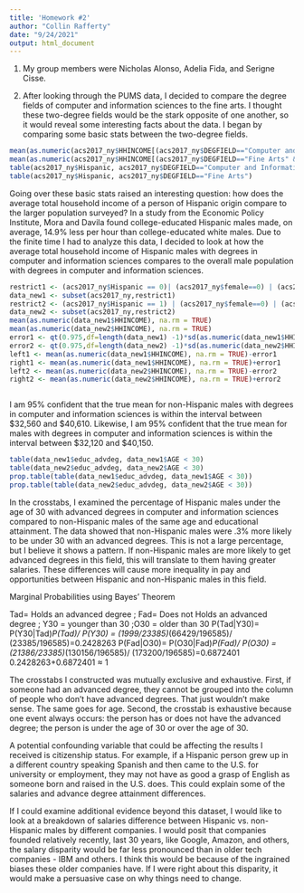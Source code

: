 ```yaml
---
title: 'Homework #2'
author: "Collin Rafferty"
date: "9/24/2021"
output: html_document
---
```


1. My group members were Nicholas Alonso, Adelia Fida, and Serigne Cisse. 

2. After looking through the PUMS data, I decided to compare the degree fields of computer and information sciences to the fine arts. I thought these two-degree fields would be the stark opposite of one another, so it would reveal some interesting facts about the data. I began by comparing some basic stats between the two-degree fields.  

```r
mean(as.numeric(acs2017_ny$HHINCOME[(acs2017_ny$DEGFIELD=="Computer and Information Sciences" &acs2017_ny$female==0)]), na.rm = TRUE)
mean(as.numeric(acs2017_ny$HHINCOME[(acs2017_ny$DEGFIELD=="Fine Arts" &acs2017_ny$female==0)]), na.rm = TRUE)
table(acs2017_ny$Hispanic, acs2017_ny$DEGFIELD=="Computer and Information Sciences")
table(acs2017_ny$Hispanic, acs2017_ny$DEGFIELD=="Fine Arts")
```

Going over these basic stats raised an interesting question: how does the average total household income of a person of Hispanic origin compare to the larger population surveyed? In a study from the Economic Policy Institute, Mora and Davila found college-educated Hispanic males made, on average, 14.9% less per hour than college-educated white males. Due to the finite time I had to analyze this data, I decided to look at how the average total household income of Hispanic males with degrees in computer and information sciences compares to the overall male population with degrees in computer and information sciences.

```r
restrict1 <- (acs2017_ny$Hispanic == 0)| (acs2017_ny$female==0) | (acs2017_ny$DEGFIELD=="Computer and Information Scienes")
data_new1 <- subset(acs2017_ny,restrict1)
restrict2 <- (acs2017_ny$Hispanic == 1) | (acs2017_ny$female==0) | (acs2017_ny$DEGFIELD=="Computer and Information Scienes")
data_new2 <- subset(acs2017_ny,restrict2)
mean(as.numeric(data_new1$HHINCOME), na.rm = TRUE)
mean(as.numeric(data_new2$HHINCOME), na.rm = TRUE)
error1 <- qt(0.975,df=length(data_new1) -1)*sd(as.numeric(data_new1$HHINCOME), na.rm = TRUE)/sqrt(length (data_new1))
error2 <- qt(0.975,df=length(data_new2) -1)*sd(as.numeric(data_new2$HHINCOME), na.rm = TRUE)/sqrt(length (data_new2))
left1 <- mean(as.numeric(data_new1$HHINCOME), na.rm = TRUE)-error1
right1 <- mean(as.numeric(data_new1$HHINCOME), na.rm = TRUE)+error1
left2 <- mean(as.numeric(data_new2$HHINCOME), na.rm = TRUE)-error2
right2 <- mean(as.numeric(data_new2$HHINCOME), na.rm = TRUE)+error2
```
```r

```

I am 95% confident that the true mean for non-Hispanic males with degrees in computer and information sciences is within the interval between $32,560 and $40,610. Likewise, I am 95% confident that the true mean for males with degrees in computer and information sciences is within the interval between $32,120 and $40,150.  

```r
table(data_new1$educ_advdeg, data_new1$AGE < 30)
table(data_new2$educ_advdeg, data_new2$AGE < 30)
prop.table(table(data_new1$educ_advdeg, data_new1$AGE < 30))
prop.table(table(data_new2$educ_advdeg, data_new2$AGE < 30))
```

In the crosstabs, I examined the percentage of Hispanic males under the age of 30 with advanced degrees in computer and information sciences compared to non-Hispanic males of the same age and educational attainment. The data showed that non-Hispanic males were .3% more likely to be under 30 with an advanced degrees. This is not a large percentage, but I believe it shows a pattern. If non-Hispanic males are more likely to get advanced degrees in this field, this will translate to them having greater salaries. These differences will cause more inequality in pay and opportunities between Hispanic and non-Hispanic males in this field.

Marginal Probabilities using Bayes’ Theorem

Tad= Holds an advanced degree ; Fad= Does not Holds an advanced degree ; Y30 = younger than 30 ;O30 = older than 30 
P(Tad|Y30)= P(Y30|Tad)*P(Tad)/ P(Y30) = (1999/23385)*(66429/196585)/ (23385/196585)=0.2428263
 P(Fad|O30)= P(O30|Fad)*P(Fad)/ P(O30) = (21386/23385)*(130156/196585)/ (173200/196585)=0.6872401
0.2428263+0.6872401 ≈ 1

The crosstabs I constructed was mutually exclusive and exhaustive. First, if someone had an advanced degree, they cannot be grouped into the column of people who don't have advanced degrees. That just wouldn't make sense. The same goes for age. Second, the crosstab is exhaustive because one event always occurs: the person has or does not have the advanced degree; the person is under the age of 30 or over the age of 30. 

A potential confounding variable that could be affecting the results I received is citizenship status. For example, if a Hispanic person grew up in a different country speaking Spanish and then came to the U.S. for university or employment, they may not have as good a grasp of English as someone born and raised in the U.S. does. This could explain some of the salaries and advance degree attainment differences. 

If I could examine additional evidence beyond this dataset, I would like to look at a breakdown of salaries difference between Hispanic vs. non-Hispanic males by different companies. I would posit that companies founded relatively recently, last 30 years, like Google, Amazon, and others, the salary disparity would be far less pronounced than in older tech companies - IBM and others. I think this would be because of the ingrained biases these older companies have. If I were right about this disparity, it would make a persuasive case on why things need to change. 
